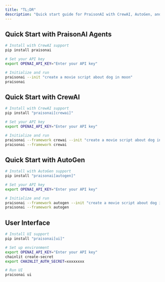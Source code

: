 ```yaml
---
title: "TL;DR"
description: "Quick start guide for PraisonAI with CrewAI, AutoGen, and UI setup instructions"
---
```


## Quick Start with PraisonAI Agents

```bash
# Install with CrewAI support
pip install praisonai

# Set your API key
export OPENAI_API_KEY="Enter your API key"

# Initialize and run
praisonai --init "create a movie script about dog in moon"
praisonai
```

## Quick Start with CrewAI

```bash
# Install with CrewAI support
pip install "praisonai[crewai]"

# Set your API key
export OPENAI_API_KEY="Enter your API key"

# Initialize and run
praisonai --framework crewai --init "create a movie script about dog in moon"
praisonai --framework crewai
```

## Quick Start with AutoGen

```bash
# Install with AutoGen support
pip install "praisonai[autogen]"

# Set your API key
export OPENAI_API_KEY="Enter your API key"

# Initialize and run
praisonai --framework autogen --init "create a movie script about dog in moon"
praisonai --framework autogen
```

## User Interface

```bash
# Install UI support
pip install "praisonai[ui]"

# Set up environment
export OPENAI_API_KEY="Enter your API key"
chainlit create-secret
export CHAINLIT_AUTH_SECRET=xxxxxxxx

# Run UI
praisonai ui
```